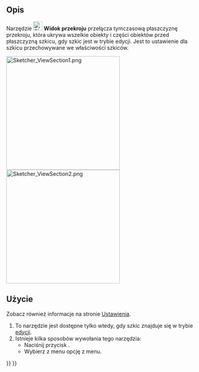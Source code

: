 <languages/>

{{Docnav/pl
|[[Sketcher_ViewSketch/pl|Widok szkicu]]
|[[Sketcher_Grid/pl|Przełącz widoczność siatki]]
|[[Sketcher_Workbench/pl|środowisko pracy Szkicownik]]
|IconL=Sketcher_ViewSketch.svg
|IconR=Sketcher_Grid.svg‎
|IconC=Workbench_Sketcher.svg
}}

{{GuiCommand/pl
|Name=Sketcher ViewSection
|Name/pl=Szkicownik: Widok przekroju
|MenuLocation=Szkic → Widok przekroju
|Workbenches=[[Sketcher_Workbench/pl|Szkicownik]]
|Shortcut={{KEY|Q}} {{KEY|S}}
|Version=0.18
}}

<span id="Description"></span>
==Opis==

Narzędzie [[Image:Sketcher_ViewSection.svg|24px]] '''Widok przekroju''' przełącza tymczasową płaszczyznę przekroju, która ukrywa wszelkie obiekty i części obiektów przed płaszczyzną szkicu, gdy szkic jest w trybie edycji. Jest to ustawienie dla szkicu przechowywane we właściwości {{PropertyView|Widok przekroju}} szkiców.

[[File:Sketcher ViewSection1.png|300px]] [[File:Sketcher ViewSection2.png|300px]]
{{Caption|Częściowo ukryty szkic i w pełni widoczny szkic}}

<span id="Usage"></span>
==Użycie==

Zobacz również informacje na stronie [[Sketcher_Preferences/pl#Wyświetlanie|Ustawienia]].

# To narzędzie jest dostępne tylko wtedy, gdy szkic znajduje się w trybie [[Sketcher_EditSketch/pl|edycji]].
# Istnieje kilka sposobów wywołania tego narzędzia:
#* Naciśnij przycisk {{Button|[[Image:Sketcher_ViewSection.svg|16px]] '''Widok przekroju'''}}.
#* Wybierz z menu opcję {{MenuCommand|Szkic → [[Image:Sketcher_ViewSection.svg|16px]] Widok przekroju}} z menu.


{{Docnav/pl
|[[Sketcher_ViewSketch/pl|Widok szkicu]]
|[[Sketcher_Grid/pl|Przełącz widoczność siatki]]
|[[Sketcher_Workbench/pl|środowisko pracy Szkicownik]]
|IconL=Sketcher_ViewSketch.svg
|IconR=Sketcher_Grid.svg‎
|IconC=Workbench_Sketcher.svg
}}

{{Sketcher_Tools_navi{{#translation:}}}}
{{Userdocnavi{{#translation:}}}}
